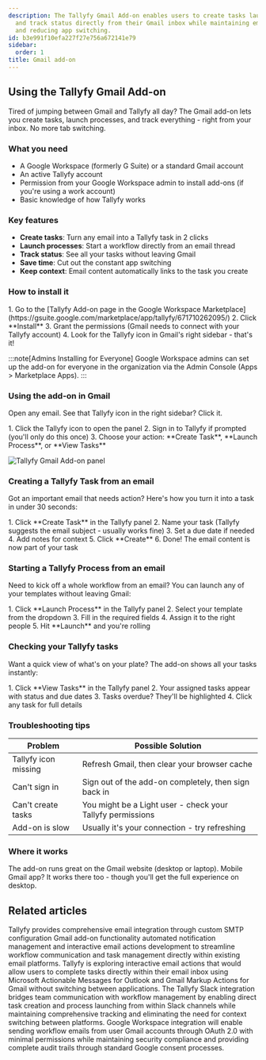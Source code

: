 ```yaml
---
description: The Tallyfy Gmail Add-on enables users to create tasks launch processes
  and track status directly from their Gmail inbox while maintaining email context
  and reducing app switching.
id: b3e991f10efa227f27e756a672141e79
sidebar:
  order: 1
title: Gmail add-on
---
```



## Using the Tallyfy Gmail Add-on

Tired of jumping between Gmail and Tallyfy all day? The Gmail add-on lets you create tasks, launch processes, and track everything - right from your inbox. No more tab switching.

### What you need

- A Google Workspace (formerly G Suite) or a standard Gmail account
- An active Tallyfy account
- Permission from your Google Workspace admin to install add-ons (if you're using a work account)
- Basic knowledge of how Tallyfy works

### Key features

- **Create tasks**: Turn any email into a Tallyfy task in 2 clicks
- **Launch processes**: Start a workflow directly from an email thread
- **Track status**: See all your tasks without leaving Gmail
- **Save time**: Cut out the constant app switching
- **Keep context**: Email content automatically links to the task you create

### How to install it

<Steps>
1. Go to the [Tallyfy Add-on page in the Google Workspace Marketplace](https://gsuite.google.com/marketplace/app/tallyfy/671710262095/)
2. Click **Install**
3. Grant the permissions (Gmail needs to connect with your Tallyfy account)
4. Look for the Tallyfy icon in Gmail's right sidebar - that's it!
</Steps>

:::note[Admins Installing for Everyone]
Google Workspace admins can set up the add-on for everyone in the organization via the Admin Console (Apps > Marketplace Apps).
:::

### Using the add-on in Gmail

Open any email. See that Tallyfy icon in the right sidebar? Click it.

<Steps>
1. Click the Tallyfy icon to open the panel
2. Sign in to Tallyfy if prompted (you'll only do this once)
3. Choose your action: **Create Task**, **Launch Process**, or **View Tasks**
</Steps>

![Tallyfy Gmail Add-on panel](https://screenshots.tallyfy.com/file-orF3UnYz5p.png)

### Creating a Tallyfy Task from an email

Got an important email that needs action? Here's how you turn it into a task in under 30 seconds:

<Steps>
1. Click **Create Task** in the Tallyfy panel
2. Name your task (Tallyfy suggests the email subject - usually works fine)
3. Set a due date if needed
4. Add notes for context
5. Click **Create**
6. Done! The email content is now part of your task
</Steps>

### Starting a Tallyfy Process from an email

Need to kick off a whole workflow from an email? You can launch any of your templates without leaving Gmail:

<Steps>
1. Click **Launch Process** in the Tallyfy panel
2. Select your template from the dropdown
3. Fill in the required fields
4. Assign it to the right people
5. Hit **Launch** and you're rolling
</Steps>

### Checking your Tallyfy tasks

Want a quick view of what's on your plate? The add-on shows all your tasks instantly:

<Steps>
1. Click **View Tasks** in the Tallyfy panel
2. Your assigned tasks appear with status and due dates
3. Tasks overdue? They'll be highlighted
4. Click any task for full details
</Steps>

### Troubleshooting tips

| Problem                 | Possible Solution                                    |
|-------------------------|------------------------------------------------------|
| Tallyfy icon missing    | Refresh Gmail, then clear your browser cache         |
| Can't sign in          | Sign out of the add-on completely, then sign back in |
| Can't create tasks      | You might be a Light user - check your Tallyfy permissions |
| Add-on is slow         | Usually it's your connection - try refreshing       |

### Where it works

The add-on runs great on the Gmail website (desktop or laptop). Mobile Gmail app? It works there too - though you'll get the full experience on desktop.


## Related articles
<CardGrid>
<LinkTitleCard header="<b>Integrations > Email and SMTP</b>" href="/products/pro/integrations/email/" > Tallyfy provides comprehensive email integration through custom SMTP configuration Gmail add-on functionality automated notification management and interactive email actions development to streamline workflow communication and task management directly within existing email platforms. </LinkTitleCard>
<LinkTitleCard header="<b>Integrations > Actions within emails</b>" href="/products/pro/integrations/interactive-email-actions/" > Tallyfy is exploring interactive email actions that would allow users to complete tasks directly within their email inbox using Microsoft Actionable Messages for Outlook and Gmail Markup Actions for Gmail without switching between applications. </LinkTitleCard>
<LinkTitleCard header="<b>Integrations > Slack</b>" href="/products/pro/integrations/slack/" > The Tallyfy Slack integration bridges team communication with workflow management by enabling direct task creation and process launching from within Slack channels while maintaining comprehensive tracking and eliminating the need for context switching between platforms. </LinkTitleCard>
<LinkTitleCard header="<b>Connect Your Email > Google Workspace email connection</b>" href="/products/pro/integrations/email/connect-your-email/google-workspace/" > Google Workspace integration will enable sending workflow emails from user Gmail accounts through OAuth 2.0 with minimal permissions while maintaining security compliance and providing complete audit trails through standard Google consent processes. </LinkTitleCard>
</CardGrid>